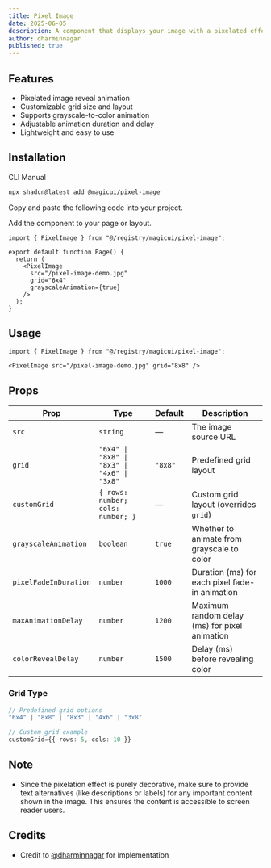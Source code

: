 ```yaml
---
title: Pixel Image
date: 2025-06-05
description: A component that displays your image with a pixelated effect, enhancing the visual appeal of any image in your website.
author: dharminnagar
published: true
---
```


<ComponentPreview name="pixel-image-demo" />

## Features

- Pixelated image reveal animation
- Customizable grid size and layout
- Supports grayscale-to-color animation
- Adjustable animation duration and delay
- Lightweight and easy to use

## Installation

<Tabs defaultValue="cli">

<TabsList>
  <TabsTrigger value="cli">CLI</TabsTrigger>
  <TabsTrigger value="manual">Manual</TabsTrigger>
</TabsList>
<TabsContent value="cli">

```bash
npx shadcn@latest add @magicui/pixel-image
```

</TabsContent>

<TabsContent value="manual">

<Steps>

<Step>Copy and paste the following code into your project.</Step>

<ComponentSource name="pixel-image" />

<Step>Add the component to your page or layout.</Step>

```tsx
import { PixelImage } from "@/registry/magicui/pixel-image";

export default function Page() {
  return (
    <PixelImage
      src="/pixel-image-demo.jpg"
      grid="6x4"
      grayscaleAnimation={true}
    />
  );
}
```

</Steps>

</TabsContent>

</Tabs>

## Usage

```tsx
import { PixelImage } from "@/registry/magicui/pixel-image";
```

```tsx
<PixelImage src="/pixel-image-demo.jpg" grid="8x8" />
```

## Props

| Prop                  | Type                                        | Default | Description                                    |
| --------------------- | ------------------------------------------- | ------- | ---------------------------------------------- |
| `src`                 | `string`                                    | —       | The image source URL                           |
| `grid`                | `"6x4" \| "8x8" \| "8x3" \| "4x6" \| "3x8"` | `"8x8"` | Predefined grid layout                         |
| `customGrid`          | `{ rows: number; cols: number; }`           | —       | Custom grid layout (overrides `grid`)          |
| `grayscaleAnimation`  | `boolean`                                   | `true`  | Whether to animate from grayscale to color     |
| `pixelFadeInDuration` | `number`                                    | `1000`  | Duration (ms) for each pixel fade-in animation |
| `maxAnimationDelay`   | `number`                                    | `1200`  | Maximum random delay (ms) for pixel animation  |
| `colorRevealDelay`    | `number`                                    | `1500`  | Delay (ms) before revealing color              |

### Grid Type

```typescript
// Predefined grid options
"6x4" | "8x8" | "8x3" | "4x6" | "3x8"

// Custom grid example
customGrid={{ rows: 5, cols: 10 }}
```

## Note

- Since the pixelation effect is purely decorative, make sure to provide text alternatives (like descriptions or labels) for any important content shown in the image. This ensures the content is accessible to screen reader users.

## Credits

- Credit to [@dharminnagar](https://x.com/dharminnagar) for implementation
